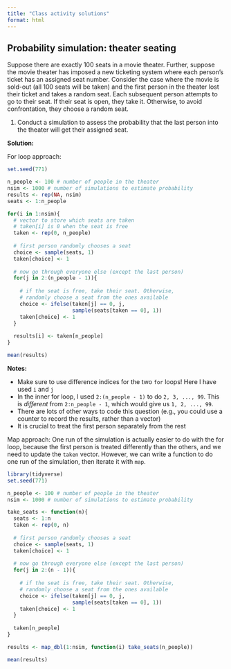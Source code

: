 ```yaml
---
title: "Class activity solutions"
format: html
---
```


## Probability simulation: theater seating

Suppose there are exactly 100 seats in a movie theater. Further, suppose the movie theater has imposed a new ticketing system where each person’s ticket has an assigned seat number. Consider the case where the movie is sold-out (all 100 seats will be taken) and the first person in the theater lost their ticket and takes a random seat. Each subsequent person attempts to go to their seat. If their seat is open, they take it. Otherwise, to avoid confrontation, they choose a random seat. 

1. Conduct a simulation to assess the probability that the last person into the theater will get their assigned seat.

**Solution:**

For loop approach:

```r
set.seed(771)

n_people <- 100 # number of people in the theater
nsim <- 1000 # number of simulations to estimate probability
results <- rep(NA, nsim)
seats <- 1:n_people

for(i in 1:nsim){
  # vector to store which seats are taken
  # taken[i] is 0 when the seat is free
  taken <- rep(0, n_people)
  
  # first person randomly chooses a seat
  choice <- sample(seats, 1)
  taken[choice] <- 1
  
  # now go through everyone else (except the last person)
  for(j in 2:(n_people - 1)){
    
    # if the seat is free, take their seat. Otherwise,
    # randomly choose a seat from the ones available
    choice <- ifelse(taken[j] == 0, j, 
                     sample(seats[taken == 0], 1))
    taken[choice] <- 1
  }
  
  results[i] <- taken[n_people]
}

mean(results)
```

**Notes:**

* Make sure to use difference indices for the two `for` loops! Here I have used `i` and `j`
* In the inner for loop, I used `2:(n_people - 1)` to do `2, 3, ..., 99`. This is *different* from `2:n_people - 1`, which would give us `1, 2, ..., 99`.
* There are lots of other ways to code this question (e.g., you could use a counter to record the results, rather than a vector)
* It is crucial to treat the first person separately from the rest


Map approach: One run of the simulation is actually easier to do with the for loop, because the first person is treated differently than the others, and we need to update the `taken` vector. However, we can write a function to do one run of the simulation, then iterate it with `map`.

```r
library(tidyverse)
set.seed(771)

n_people <- 100 # number of people in the theater
nsim <- 1000 # number of simulations to estimate probability

take_seats <- function(n){
  seats <- 1:n
  taken <- rep(0, n)
  
  # first person randomly chooses a seat
  choice <- sample(seats, 1)
  taken[choice] <- 1
  
  # now go through everyone else (except the last person)
  for(j in 2:(n - 1)){
    
    # if the seat is free, take their seat. Otherwise,
    # randomly choose a seat from the ones available
    choice <- ifelse(taken[j] == 0, j, 
                     sample(seats[taken == 0], 1))
    taken[choice] <- 1
  }
  
  taken[n_people]
}

results <- map_dbl(1:nsim, function(i) take_seats(n_people))

mean(results)
```



